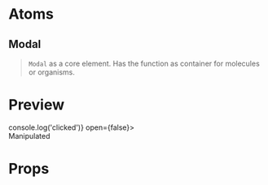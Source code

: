 
<Meta title="System/Modal" component={Modal} />

# Atoms

## Modal

> `Modal` as a core element. Has the function as container for molecules or organisms.

# Preview

<Preview>
  <Story name="Modal">
    <StoriesDivider labels={['Modal']}>
      <Modal onClick={() => console.log('clicked')} open={false}>
        <div>Manipulated</div>
      </Modal>
    </StoriesDivider>
  </Story>
</Preview>

# Props

<Props of={Modal} />
